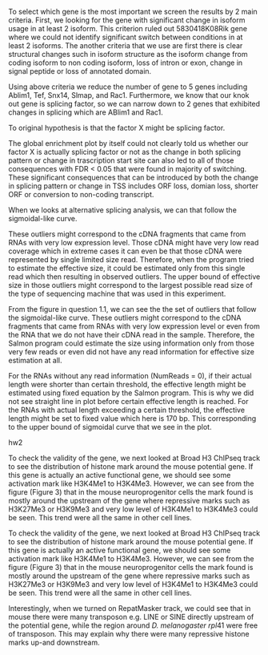 To select which gene is the most important we screen the results by 2 main criteria. First, we looking for the gene with significant change in isoform usage in at least 2 isoform. This criterion ruled out 5830418K08Rik gene where we could not identify significant switch between conditions in at least 2 isoforms. The another criteria that we use are first there is clear structural changes such in isoform structure as the isoform change from coding isoform to non coding isoform, loss of intron or exon, change in signal peptide or loss of annotated domain.

Using above criteria we reduce the number of gene to 5 genes including Ablim1, Tef,  Snx14, Slmap, and Rac1. Furthermore, we know that our knok out gene is splicing factor, so we can narrow down to 2 genes that exhibited changes in splicing which are ABlim1 and Rac1.


To original hypothesis is that the factor X might be splicing factor. 

The global enrichment plot by itself could not clearly told us whether our factor X is actually splicing factor or not as the change in both splicing pattern or change in trascription start site can also led to all of those consequences with FDR < 0.05 that were found in majority of switching. These significant consequences that can be introduced by both the change in splicing pattern or change in TSS includes ORF loss, domian loss, shorter ORF or conversion to non-coding transcript.

When we looks at alternative splicing analysis, we can 
 that follow the sigmoidal-like curve. 


These outliers might correspond to the cDNA fragments that came from RNAs with very low expression level. Those cDNA might have very low read coverage which in extreme cases it can even be that those cDNA were represented by single limited size read. Therefore, when the program tried to estimate the effective size, it could be estimated only from this single read which then resulting in observed outliers. The upper bound of effective size in those outliers might correspond to the largest possible read size of the type of sequencing machine that was used in this experiment.


From the figure in question 1.1, we can see the the set of outliers that follow the sigmoidal-like curve. These outliers might correspond to the cDNA fragments that came from RNAs with very low expression level or even from the RNA that we do not have their cDNA read in the sample. Therefore, the Salmon program could estimate the size using information only from those very few reads or even did not have any read information for effective size estimation at all.

For the RNAs without any read information (NumReads = 0), if their actual length were shorter than certain threshold, the effective length might be estimated using fixed equation by the Salmon program. This is why we did not see straight line in plot before certain effective length is reached. For the RNAs with actual length exceeding a certain threshold, the effective length might be set to fixed value which here is 170 bp. This corresponding to the upper bound of sigmoidal curve that we see in the plot.














hw2


To check the validity of the gene, we next looked at Broad H3 ChIPseq track to see the distribution of histone mark around the mouse potential gene. If this gene is actually an active functional gene, we should see some activation mark like H3K4Me1 to H3K4Me3. However, we can see from the figure (Figure 3) that in the mouse neuroprogenitor cells the mark found is mostly around the upstream of the gene where repressive marks such as H3K27Me3 or H3K9Me3 and very low level of H3K4Me1 to H3K4Me3 could be seen. This trend were all the same in other cell lines.


To check the validity of the gene, we next looked at Broad H3 ChIPseq track to see the distribution of histone mark around the mouse potential gene. If this gene is actually an active functional gene, we should see some activation mark like H3K4Me1 to H3K4Me3. However, we can see from the figure (Figure 3) that in the mouse neuroprogenitor cells the mark found is mostly around the upstream of the gene where repressive marks such as H3K27Me3 or H3K9Me3 and very low level of H3K4Me1 to H3K4Me3 could be seen. This trend were all the same in other cell lines.

Interestingly, when we turned on RepatMasker track, we could see that in mouse there were many transposon e.g. LINE or SINE directly upstream of the potential gene, while the region around *D. melanogaster rpl*41 were free of transposon. This may explain why there were many repressive histone marks up-and downstream.



